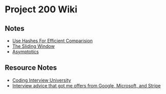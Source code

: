 = Project 200 Wiki =

== Notes ==
* [[Use Hashes For Efficient Comparision]]
* [[The Sliding Window]]
* [[Asymptotics]]

== Resource Notes ==
* [[Coding Interview University]]
* [[Interview advice that got me offers from Google, Microsoft, and Stripe]]
